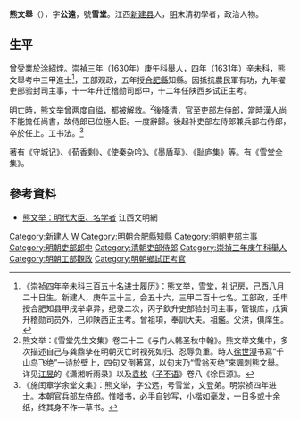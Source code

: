 '''熊文舉'''（{{bd|1595年||1668年|catIdx=X熊}}），字'''公遠'''，號'''雪堂'''。江西[[新建县|新建县]]人，[[明|明]]末清初學者，政治人物。

== 生平 ==
曾受業於[[涂紹煃|涂紹煃]]。[[崇禎|崇禎]]三年（1630年）庚午科舉人，四年（1631年）辛未科，熊文舉考中三甲進士<ref>《崇祯四年辛未科三百五十名进士履历》：熊文举，雪堂，礼记房，己酉八月二十日生。新建人，庚午三十三，会五十六，三甲二百十七名。工部政，壬申授合肥知县甲戌举卓异，纪录二次，丙子欽升吏部验封司主事，管银库，戊寅升稽勋司员外，己卯陕西正主考。曾祖項，奉訓大夫。祖鑑。父洪，俱庠生。</ref>，工部观政，五年授[[合肥縣|合肥縣]]知縣。因抵抗農民軍有功，九年擢吏部验封司主事，十一年升迁稽勋司郎中，十二年任陕西乡试正主考。

明亡時，熊文举曾两度自缢，都被解救。<ref>熊文举：《雪堂先生文集》卷二十二《与门人韩圣秋中翰》。熊文举文集中，多次描述自己与龚鼎孳在明朝灭亡时视死如归、忍辱负重。時人[[徐世溥|徐世溥]]书寫“千山鸟飞绝”一诗於壁上，四句又倒著寫，以句末乃“雪翁灭绝”來諷刺熊文舉。详见[[江昱|江昱]]的《潇湘听雨录》以及[[袁枚|袁枚]]《[[子不语|子不语]]》卷八《徐巨源》。</ref>後降清，官至[[吏部|吏部]]左侍郎，當時漢人尚不能擔任尚書，故侍郎已位極人臣。一度辭歸。後起补吏部左侍郎兼兵部右侍郎，卒於任上。工书法。<ref>《施闰章学余堂文集》：熊文举，字公远，号雪堂，文登弟。明崇祯四年进士。本朝官兵部左侍郎。惟嗜书，必手自钞写，小楷如毫发，一日多或十余纸，终其身不作一草书。</ref>

著有《守城记》、《荀香剩》、《使秦杂吟》、《墨盾草》、《耻庐集》等。有《雪堂全集》。

==參考資料==
{{reflist}}
*[https://web.archive.org/web/20101031105146/http://heroes.jxwmw.cn/system/2008/09/04/010065137.shtml 熊文举：明代大臣、名学者] 江西文明網

{{start box}}
{{s-off}}
{{s-before|[[柯彥|柯彥]]}}
{{s-title|明朝合肥縣知縣|崇禎年間}}
{{s-after|[[鄭光昌|鄭光昌]]}}
{{end box}}

{{崇禎四年辛未科殿試金榜}}
{{明清之际江西诸子}}
{{Authority control}}

{{DEFAULTSORT:Xiong熊}}
[[Category:新建人|Category:新建人]]
[[Category:熊姓|W]]
[[Category:明朝合肥縣知縣|Category:明朝合肥縣知縣]]
[[Category:明朝吏部主事|Category:明朝吏部主事]]
[[Category:明朝吏部郎中|Category:明朝吏部郎中]]
[[Category:清朝吏部侍郎|Category:清朝吏部侍郎]]
[[Category:崇禎三年庚午科舉人|Category:崇禎三年庚午科舉人]]
[[Category:明朝工部觀政|Category:明朝工部觀政]]
[[Category:明朝鄉試正考官|Category:明朝鄉試正考官]]